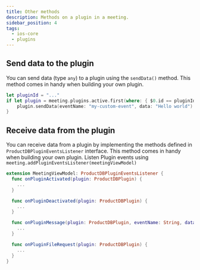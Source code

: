 ```yaml
---
title: Other methods
description: Methods on a plugin in a meeting.
sidebar_position: 4
tags:
  - ios-core
  - plugins
---
```


## Send data to the plugin

You can send data (type `any`) to a plugin using the `sendData()` method. This method comes in handy when building your own plugin.

```swift
let pluginId = "..."
if let plugin = meeting.plugins.active.first(where: { $0.id == pluginId }) {
    plugin.sendData(eventName: "my-custom-event", data: "Hello world")
}
```

## Receive data from the plugin

You can receive data from a plugin by implementing the methods defined in `ProductDBPluginEventsListener` interface.
This method comes in handy when building your own plugin. Listen Plugin events
using `meeting.addPluginEventsListener(meetingViewModel)`

```swift
extension MeetingViewModel: ProductDBPluginEventsListener {
  func onPluginActivated(plugin: ProductDBPlugin) {
    ...
  }

  func onPluginDeactivated(plugin: ProductDBPlugin) {
    ...
  }

  func onPluginMessage(plugin: ProductDBPlugin, eventName: String, data: Any?) {
    ...
  }

  func onPluginFileRequest(plugin: ProductDBPlugin) {
    ...
  }
}
```

<head>
  <title>iOS Core extra plugins Function</title>
</head>
